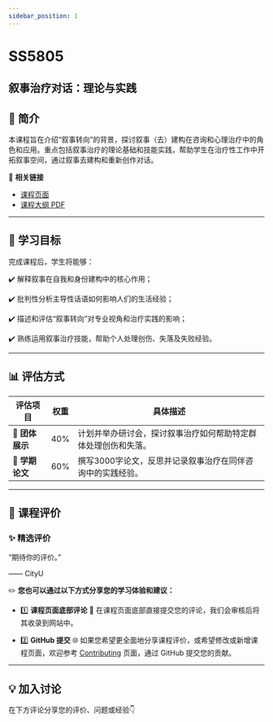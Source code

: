 ```yaml
---
sidebar_position: 1
---
```


# SS5805
## 叙事治疗对话：理论与实践

## **📘 简介**
本课程旨在介绍“叙事转向”的背景，探讨叙事（去）建构在咨询和心理治疗中的角色和应用。重点包括叙事治疗的理论基础和技能实践，帮助学生在治疗性工作中开拓叙事空间，通过叙事去建构和重新创作对话。

🔗 **相关链接**
- [课程页面](https://www.cityu.edu.hk/catalogue/pg/202425/course/SS5805.htm)
- [课程大纲 PDF](https://www.cityu.edu.hk/catalogue/pg/202425/course/SS5805.pdf)

---

## **🎯 学习目标**

完成课程后，学生将能够：

✔️ 解释叙事在自我和身份建构中的核心作用；

✔️ 批判性分析主导性话语如何影响人们的生活经验；

✔️ 描述和评估“叙事转向”对专业视角和治疗实践的影响；

✔️ 熟练运用叙事治疗技能，帮助个人处理创伤、失落及失败经验。

---

## **📊 评估方式**

| **评估项目**             | **权重** | **具体描述**                                                                                       |
|------------------------|---------|---------------------------------------------------------------------------------------------------|
| **🎤 团体展示**          | 40%     | 计划并举办研讨会，探讨叙事治疗如何帮助特定群体处理创伤和失落。                                                 |
| **📄 学期论文**          | 60%     | 撰写3000字论文，反思并记录叙事治疗在同伴咨询中的实践经验。                                                      |

---

## **💬 课程评价**

### ✨ **精选评价**
<div className={commentStyles.commentBox}>
    <p className={commentStyles.commentText}>
        “期待你的评价。”
    </p>
    <p className={commentStyles.commentAuthor}>—— CityU</p>
</div>

✏️ **您也可以通过以下方式分享您的学习体验和建议：**

- 1️⃣ **课程页面底部评论**
💬 在课程页面底部直接提交您的评论，我们会审核后将其收录到网站中。

- 2️⃣ **GitHub 提交**
🌐 如果您希望更全面地分享课程评价，或希望修改或新增课程页面，欢迎参考 [Contributing](https://penjc.github.io/cityU-navigator/contributing) 页面，通过 GitHub 提交您的贡献。

---

## **💡 加入讨论**

在下方评论分享您的评价、问题或经验👇
<Utterances />
